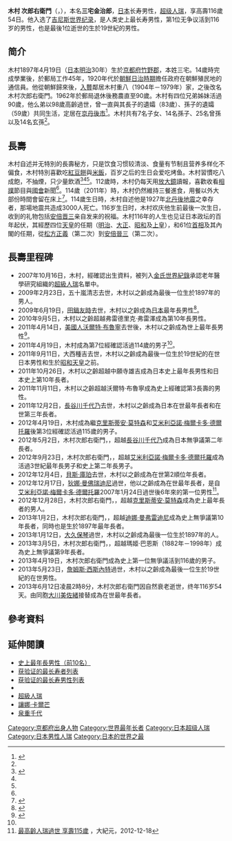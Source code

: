 {{noteTA
|1=zh-hans:吉尼斯世界纪录;zh-hant:金氏世界紀錄;zh-hk:健力士世界紀錄;zh-tw:金氏世界紀錄;zh-sg:健力士世界纪录;zh-mo:健力士世界紀錄;
}}
{{Infobox person
|name        = 木村 次郎右衛門<br />きむら じろうえもん
|native_name = 
|image       = File:Jiroemon_Kimura.png
|caption     = 度過115歲生日的木村
|birth_name  = {{lang|ja|三宅 金治郎}}
|birth_date  = 1897年4月19日
|birth_place = {{EOJ}}[[京都府|京都府]][[竹野郡_(京都府)|竹野郡]]
|death_date  = 2013年6月12日（{{age in years and days|1897|4|19|2013|6|12}}）
|death_place = {{JPN}}[[京都府|京都府]][[京丹後市|京丹後市]]
|occupation  = [[邮递员|邮递员]]
|death_cause = 自然衰老
|known_for   =
*在世最年長者
: 2012年12月17日－2013年6月12日
*在世最年長男性
: 2011年4月15日－2013年6月12日
*人类史上最年長男性
: 2012年12月27日－
*最後一位生於1897年的人
*最後一位生於19世紀的在世男性
*史上第一位无争议长寿超过116岁的男性
|title       =
|residence   = {{JAP}}[[京都府|京都府]][[京丹後市|京丹後市]]
|education   =
|alma mater  =
|nationality = {{JAP}}
|religion    =
|parents     = 三宅もりぞ（父）<br>ふさ（母）
|spouse      = 木村ヤエ（1904－1979）
|children    = 子女7个<ref name=Breaking>{{cite news|url=http://www.breakingnewsonline.net/world/8086-jiroemon-kimura-becomes-worlds-oldest-man-at-114.html?amp |title=Jiroemon Kimura becomes World's Oldest Man at 114 |publisher=Breaking News Online |date=2011-04-19 |accessdate=2011-06-30 |language=en |deadurl=yes |archiveurl=https://web.archive.org/web/20111003180534/http://www.breakingnewsonline.net/world/8086-jiroemon-kimura-becomes-worlds-oldest-man-at-114.html?amp |archivedate=2011-10-03 }}</ref><br>14个孙辈<br> 25个曾孙辈<br>14个玄孙辈
|relatives  = 
}}
{{Japanese|japanese=木村 次郎右衛門|kana=きむら じろうえもん|romaji=Kimura Jirōemon}}
'''木村 次郎右衛門'''（{{jpn|j=木村 次郎右衛門|hg=きむら じろうえもん|rm=Kimura Jirōemon}}，{{bd|1897年|4月19日|2013年|6月12日|Kimura Jirōemon}}），本名'''三宅金治郎'''，[[日本|日本]]长寿男性，[[超级人瑞|超级人瑞]]，享高壽116歲54日。他入选了[[吉尼斯世界纪录|吉尼斯世界纪录]]，是人类史上最长寿男性，第1位无争议活到116岁的男性，也是最後1位逝世的生於19世紀的男性。

==简介==
木村1897年4月19日（[[明治|日本明治]]30年）生於[[京都府|京都府]][[竹野郡_(京都府)|竹野郡]]，本姓三宅。14歲時完成學業後，於郵局工作45年，1920年代於[[朝鮮日治時期|朝鮮日治時期]]擔任政府在朝鮮殖民地的通信員。他從朝鮮歸來後，[[入贅|入贅]]鄰居木村重八（1904年－1979年）家，之後改名木村次郎右衛門。1962年於郵局退休後務農直至90歲。木村有四位兄弟姊妹活過90歲，他么弟以98歲高齡過世，曾一直與其長子的遺孀（83歲）、孫子的遺孀（59歲）共同生活，定居在[[京丹後市|京丹後市]]<ref>{{cite news |url=http://www.epochtimes.com/b5/11/4/19/n3232825p.htm |title=最高齡人瑞爺爺 吃烤魚慶生 |publisher=大紀元 |date=2011-04-19 |accessdate=2011-06-30 |archive-date=2015-04-05 |archive-url=https://web.archive.org/web/20150405133118/http://www.epochtimes.com/b5/11/4/19/n3232825p.htm |dead-url=no }}</ref>。木村共有7名子女、14名孫子、25名曾孫以及14名玄孫<ref name=Breaking/>。

== 長壽 == 
木村自述并无特別的長壽秘方，只是饮食习惯较清淡、食量有节制且营养多样化不偏食，木村特別喜歡吃[[紅豆餅|紅豆餅]]與[[米飯|米飯]]，百岁之后的生日会爱吃烤鱼。木村習慣吃八成飽，不抽煙，只少量飲酒<ref>{{cite news |url=http://www.epochtimes.com/b5/11/4/19/n3232897p.htm |title=世界上最長壽男子在日本祝壽 |publisher=大紀元 |date=2011-04-20 |accessdate=2011-07-02 |archive-date=2014-05-12 |archive-url=https://web.archive.org/web/20140512223044/http://www.epochtimes.com/b5/11/4/19/n3232897p.htm |dead-url=no }}</ref><ref name=JT/><ref name=Telegraph/>。112歲時，木村仍每天用[[放大鏡|放大鏡]]讀報，喜歡收看[[相撲|相撲]]節目與[[國會|國會]]新聞<ref name=JT/>。114歲（2011年）時，木村仍然維持三餐進食，用餐以外大部份時間會留在床上<ref name=Telegraph>{{cite news |url=http://www.telegraph.co.uk/news/worldnews/asia/japan/8451161/Worlds-oldest-man-celebrates-114th-birthday.html |title=World's oldest man celebrates 114th birthday |publisher=The Telegraph |date=2011-04-19 |accessdate=2011-05-02 |language=en |archive-date=2015-12-09 |archive-url=https://web.archive.org/web/20151209011141/http://www.telegraph.co.uk/news/worldnews/asia/japan/8451161/Worlds-oldest-man-celebrates-114th-birthday.html |dead-url=no }}</ref>。114歲生日時，木村自述他是1927年[[北丹後地震|北丹後地震]]之幸存者，那場地震共造成3000人死亡。116岁生日时，木村欢庆他生前最後一次生日，收到的礼物包括[[安倍晋三|安倍晋三]]亲自发来的祝福。木村116年的人生也见证日本政坛的百年起伏，其經歷四位[[天皇|天皇]]的任期（[[明治|明治]]、[[大正|大正]]、[[昭和|昭和]]及[[平成|上皇]]），和61位[[日本首相|首相]]及其內閣的任期，從[[松方正義|松方正義]]（第二次）到[[安倍晉三|安倍晉三]]（第二次）。</big>

== 長壽里程碑 ==
*2007年10月16日，木村{{Age in years and days|1897|4|19|2007|10|16}}，經確認出生資料，被列入[[金氏世界紀錄|金氏世界紀錄]]承認老年醫學研究組織的[[超級人瑞|超級人瑞]]名單中。
*2009年2月23日，五十嵐清志去世，木村以{{Age in years and days|1897|4|19|2009|2|23}}之齡成為最後一位生於1897年的男人。
*2009年6月19日，[[田鍋友時|田鍋友時]]去世，木村以{{Age in years and days|1897|4|19|2009|6|19}}之齡成為[[日本|日本]]最年長男性<ref name=JT>{{cite news |url=http://search.japantimes.co.jp/cgi-bin/nn20090622a3.html |title=Japan's oldest man says 'thank you very much' in English |publisher=The Japanese Times Online |date=2009-06-22 |accessdate=2011-06-30 |language=en |archive-date=2010-07-26 |archive-url=https://www.webcitation.org/5rWEJyXTY?url=http://search.japantimes.co.jp/cgi-bin/nn20090622a3.html |dead-url=no }}</ref>。
*2010年9月5日，木村以{{Age in years and days|1897|4|19|2010|9|5}}之齡超越弗雷德里克·弗雷澤成為第10年長男性。
*2011年4月14日，[[美國人|美國人]][[沃爾特·布魯寧|沃爾特·布魯寧]]去世後，木村以{{Age in years and days|1897|4|19|2011|4|14}}之齡成為世上最年長男性<ref>{{cite news |url=http://www.jiji.com/jc/zc?k=201104/2011041500596 |title=世界最高齢男性が死去＝トップは京都府の木村さんに |publisher=jiji.com |date=2011-04-15 |accessdate=2011-06-30 |language=ja}}</ref>。
*2011年4月19日，木村成為第7位經確認活過114歲的男子<ref name=Breaking/>。
*2011年9月11日，大西種吉去世，木村以{{Age in years and days|1897|4|19|2011|9|11}}之齡成為最後一位生於19世紀的在世日本男性和生於[[昭和天皇|昭和天皇]]之前。
*2011年10月26日，木村以{{Age in years and days|1897|4|19|2011|10|26}}之齡超越中願寺雄吉成為日本史上最年長男性和日本史上第10年長者。
*2011年11月11日，木村以{{Age in years and days|1897|4|19|2011|11|11}}之齡超越沃爾特·布魯寧成為史上經確認第3長壽的男性。
*2011年12月2日，[[長谷川千代乃|長谷川千代乃]]去世，木村以{{Age in years and days|1897|4|19|2011|12|2}}之齡成為日本在世最年長者和在世第三年長者。
*2012年4月19日，木村成為繼[[克里斯蒂安·莫特森|克里斯蒂安·莫特森]]和[[艾米利亞諾·梅爾卡多·德爾托羅|艾米利亞諾·梅爾卡多·德爾托羅]]後第3位經確認活過115歲的男子。
*2012年5月2日，木村次郎右衛門，{{Age in years and days|1897|4|19|2012|5|2}}，超越[[長谷川千代乃|長谷川千代乃]]成為日本無爭議第二年長者。
*2012年9月23日，木村次郎右衛門，{{Age in years and days|1897|4|19|2012|9|23}}，超越[[艾米利亞諾·梅爾卡多·德爾托羅|艾米利亞諾·梅爾卡多·德爾托羅]]成為活過3世紀最年長男子和史上第二年長男子。
*2012年12月4日，[[貝斯·庫珀|貝斯·庫珀]]去世，木村以{{Age in years and days|1897|4|19|2012|12|4}}之齡成為在世第2順位年長者。
*2012年12月17日，[[狄娜·曼佛瑞迪尼|狄娜·曼佛瑞迪尼]]過世，他以{{Age in years and days|1897|4|19|2012|12|17}}之齡成為在世最年長者，是自[[艾米利亞諾·梅爾卡多·德爾托羅|艾米利亞諾·梅爾卡多·德爾托羅]]2007年1月24日過世後6年來的第一位男性<ref>[http://www.epochtimes.com/b5/12/12/18/n3755149.htm%E6%9C%80%E9%AB%98%E9%BD%A1%E4%BA%BA%E7%91%9E%E9%81%8E%E4%B8%96-%E4%BA%AB%E5%A3%BD115%E6%AD%B2.html 最高齡人瑞過世 享壽115歲] {{Wayback|url=http://www.epochtimes.com/b5/12/12/18/n3755149.htm%E6%9C%80%E9%AB%98%E9%BD%A1%E4%BA%BA%E7%91%9E%E9%81%8E%E4%B8%96-%E4%BA%AB%E5%A3%BD115%E6%AD%B2.html |date=20150924032734 }}，大紀元，2012-12-18</ref>。
*2012年12月28日，木村次郎右衛門，{{Age in years and days|1897|4|19|2012|12|28}}，超越[[克里斯蒂安·莫特森|克里斯蒂安·莫特森]]成為史上最年長者的男人。
*2013年1月2日，木村次郎右衛門，{{Age in years and days|1897|4|19|2013|1|2}}，超越[[迪娜·曼弗雷迪尼|迪娜·曼弗雷迪尼]]成為史上無爭議第10年長者，同時也是生於1897年最年長者。
*2013年1月12日，[[大久保琴|大久保琴]]過世，木村以{{Age in years and days|1897|4|19|2013|1|12}}之齡成為最後一位生於1897年的人。
*2013年3月5日，木村次郎右衛門，{{Age in years and days|1897|4|19|2013|3|5}}，超越瑪姬·巴恩斯（1882年－1998年）成為史上無爭議第9年長者。
*2013年4月19日，木村次郎右衛門成為史上第一位無爭議活到116歲的男子。
*2013年5月23日，[[詹姆斯·西斯內特|詹姆斯·西斯內特]]過世，木村以{{Age in years and days|1897|4|19|2013|5|23}}之齡成為最後一位生於19世紀的在世男性。
*2013年6月12日凌晨2時8分，木村次郎右衛門因自然衰老逝世，终年116岁54天。由同胞[[大川美佐緒|大川美佐緒]]接替成為在世最年長者。

== 參考資料 ==
{{reflist|2}}

== 延伸閱讀 ==
{{wikinews|世界上最長壽人瑞去世終年116歲}}
*[[最年長者#史上最年長男性（前10名）|史上最年長男性（前10名）]]
*[[获验证的最长寿者列表|获验证的最长寿者列表]]
*[[获验证的最长寿男性列表|获验证的最长寿男性列表]]
*{{link-en|环球各国人瑞巨星名单|List of oldest people by nation}}
*[[超級人瑞|超級人瑞]]
*[[讓娜·卡爾芒|讓娜·卡爾芒]]
*[[泉重千代|泉重千代]]

{{start box}}
{{s-ach|rec}}
{{s-before|[[狄娜·曼佛瑞迪尼|狄娜·曼佛瑞迪尼]]}}
{{s-title|[[在世超級人瑞列表|全世界最长寿在世人物]]|2012年12月17日－2013年6月12日}}
{{s-after|[[大川美佐緒|大川美佐緒]]}}
{{s-before|[[沃爾特·布魯寧|沃爾特·布魯寧]]}}
{{s-title|最年長男性|2011年4月14日－2013年6月12日}}
{{s-after|[[桑傑士·布拉斯克斯|桑傑士·布拉斯克斯]]}}
{{s-before|[[克里斯蒂安·莫特森|克里斯蒂安·莫特森]]}}
{{s-title|有記錄以來最年長男性|2012年12月28日－}}
{{s-after|（紀録保持者）}}
{{s-before|[[長谷川千代乃|長谷川千代乃]]}}
{{s-title|{{JPN}}最年長者|2011年12月2日－2013年6月12日}}
{{s-after|[[大川美佐緒|大川美佐緒]]}}
{{s-before|[[田鍋友時|田鍋友時]]}}
{{s-title|{{JPN}}在世最年長男性|2009年6月19日－2013年6月12日}}
{{s-after|[[五十嵐丈吉|五十嵐丈吉]]}}
{{s-before|[[中願寺雄吉|中願寺雄吉]]}}
{{s-title|{{JPN}}有記錄以來最年長男性|2011年10月25日－}}
{{s-after|（紀録保持者）}}
{{end box}}

{{最年長者}}
{{最年長男性}}

{{DEFAULTSORT:Kimura Jirouemon}}
[[Category:京都府出身人物|Category:京都府出身人物]]
[[Category:世界最年长者|Category:世界最年长者]]
[[Category:日本超级人瑞|Category:日本超级人瑞]]
[[Category:日本男性人瑞|Category:日本男性人瑞]]
[[Category:日本的世界之最|Category:日本的世界之最]]